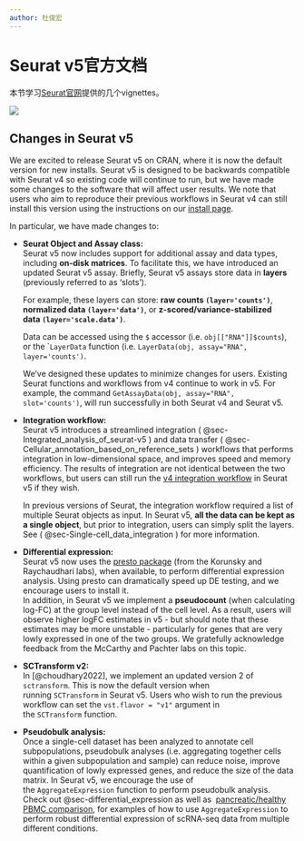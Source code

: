 ```yaml
---
author: 杜俊宏
---
```


# Seurat v5官方文档

本节学习[Seurat官网](https://satijalab.org/seurat/)提供的几个vignettes。

![](images/seurat_banner.jpg)

## **Changes in Seurat v5**

We are excited to release Seurat v5 on CRAN, where it is now the default version for new installs. Seurat v5 is designed to be backwards compatible with Seurat v4 so existing code will continue to run, but we have made some changes to the software that will affect user results. We note that users who aim to reproduce their previous workflows in Seurat v4 can still install this version using the instructions on our [install page](https://satijalab.org/seurat/articles/install_v5).

In particular, we have made changes to:

-   **Seurat Object and Assay class:**\
    Seurat v5 now includes support for additional assay and data types, including **on-disk matrices**. To facilitate this, we have introduced an updated Seurat v5 assay. Briefly, Seurat v5 assays store data in **layers** (previously referred to as 'slots').

    For example, these layers can store: **raw counts `(layer='counts')`**, **normalized data `(layer='data')`**, or **z-scored/variance-stabilized data `(layer='scale.data')`**.

    Data can be accessed using the `$` accessor (i.e. `obj[["RNA"]]$counts`), or the \``LayerData` function (i.e. `LayerData(obj, assay="RNA", layer='counts')`.

    We've designed these updates to minimize changes for users. Existing Seurat functions and workflows from v4 continue to work in v5. For example, the command `GetAssayData(obj, assay="RNA", slot='counts')`, will run successfully in both Seurat v4 and Seurat v5.

-   **Integration workflow:**\
    Seurat v5 introduces a streamlined integration ( @sec-Integrated_analysis_of_seurat-v5 ) and data transfer ( @sec-Cellular_annotation_based_on_reference_sets ) workflows that performs integration in low-dimensional space, and improves speed and memory efficiency. The results of integration are not identical between the two workflows, but users can still run the [v4 integration workflow](https://satijalab.org/seurat/articles/integration_introduction) in Seurat v5 if they wish.

    In previous versions of Seurat, the integration workflow required a list of multiple Seurat objects as input. In Seurat v5, **all the data can be kept as a single object**, but prior to integration, users can simply split the layers. See ( @sec-Single-cell_data_integration ) for more information.

-   **Differential expression:**\
    Seurat v5 now uses the [presto package](https://github.com/immunogenomics/presto) (from the Korunsky and Raychaudhari labs), when available, to perform differential expression analysis. Using presto can dramatically speed up DE testing, and we encourage users to install it.\
    In addition, in Seurat v5 we implement a **pseudocount** (when calculating log-FC) at the group level instead of the cell level. As a result, users will observe higher logFC estimates in v5 - but should note that these estimates may be more unstable - particularly for genes that are very lowly expressed in one of the two groups. We gratefully acknowledge feedback from the McCarthy and Pachter labs on this topic.

-   **SCTransform v2:**\
    In [@choudhary2022], we implement an updated version 2 of `sctransform`. This is now the default version when running `SCTransform` in Seurat v5. Users who wish to run the previous workflow can set the `vst.flavor = "v1"` argument in the `SCTransform` function.

-   **Pseudobulk analysis:**\
    Once a single-cell dataset has been analyzed to annotate cell subpopulations, pseudobulk analyses (i.e. aggregating together cells within a given subpopulation and sample) can reduce noise, improve quantification of lowly expressed genes, and reduce the size of the data matrix. In Seurat v5, we encourage the use of the `AggregateExpression` function to perform pseudobulk analysis.\
    Check out @sec-differential_expression as well as  [pancreatic/healthy PBMC comparison](https://satijalab.org/seurat/articles/parsebio_sketch_integration), for examples of how to use `AggregateExpression` to perform robust differential expression of scRNA-seq data from multiple different conditions.
